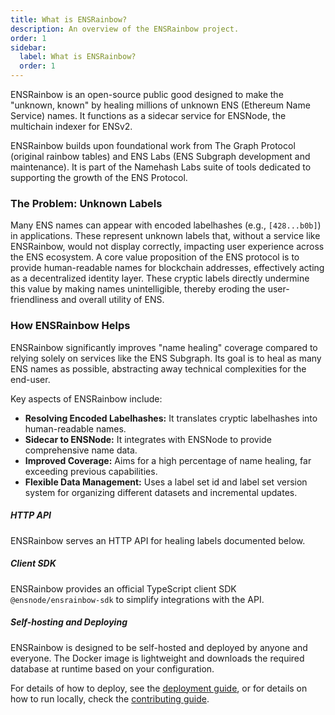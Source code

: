 ```yaml
---
title: What is ENSRainbow?
description: An overview of the ENSRainbow project.
order: 1
sidebar:
  label: What is ENSRainbow?
  order: 1
---
```



ENSRainbow is an open-source public good designed to make the "unknown, known" by healing millions of unknown ENS (Ethereum Name Service) names. It functions as a sidecar service for ENSNode, the multichain indexer for ENSv2.

ENSRainbow builds upon foundational work from The Graph Protocol (original rainbow tables) and ENS Labs (ENS Subgraph development and maintenance). It is part of the Namehash Labs suite of tools dedicated to supporting the growth of the ENS Protocol.

### The Problem: Unknown Labels

Many ENS names can appear with encoded labelhashes (e.g., `[428...b0b]`) in applications. These represent unknown labels that, without a service like ENSRainbow, would not display correctly, impacting user experience across the ENS ecosystem. A core value proposition of the ENS protocol is to provide human-readable names for blockchain addresses, effectively acting as a decentralized identity layer. These cryptic labels directly undermine this value by making names unintelligible, thereby eroding the user-friendliness and overall utility of ENS.

### How ENSRainbow Helps

ENSRainbow significantly improves "name healing" coverage compared to relying solely on services like the ENS Subgraph. Its goal is to heal as many ENS names as possible, abstracting away technical complexities for the end-user.

Key aspects of ENSRainbow include:

*   **Resolving Encoded Labelhashes:** It translates cryptic labelhashes into human-readable names.
*   **Sidecar to ENSNode:** It integrates with ENSNode to provide comprehensive name data.
*   **Improved Coverage:** Aims for a high percentage of name healing, far exceeding previous capabilities.
*   **Flexible Data Management:** Uses a label set id and label set version system for organizing different datasets and incremental updates.

##### HTTP API

ENSRainbow serves an HTTP API for healing labels documented below.

<LinkCard
  title="API Reference"
  description="View the complete ENSRainbow API documentation"
  href="/ensrainbow/usage/api/"
/>

##### Client SDK

ENSRainbow provides an official TypeScript client SDK `@ensnode/ensrainbow-sdk` to simplify integrations with the API.

<LinkCard
  title="Client SDK"
  description="View the complete ENSRainbow API documentation"
  href="/ensrainbow/usage/client-sdk/"
/>

##### Self-hosting and Deploying

ENSRainbow is designed to be self-hosted and deployed by anyone and everyone. The Docker image is lightweight and downloads the required database at runtime based on your configuration.

For details of how to deploy, see the [deployment guide](/ensrainbow/deploying), or for details on how to run locally, check the [contributing guide](/ensrainbow/contributing/).
